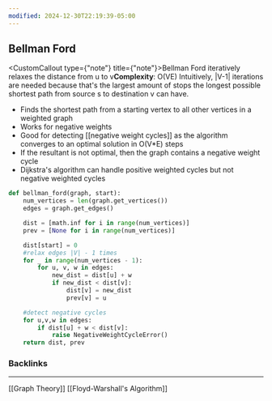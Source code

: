 ```yaml
---
modified: 2024-12-30T22:19:39-05:00
---
```

## Bellman Ford

<CustomCallout type={"note"} title={"note"}>Bellman Ford iteratively relaxes the distance from u to v**Complexity**: O(VE) Intuitively, |V-1| iterations are needed because that's the largest amount of stops the longest possible shortest path from source s to destination v can have.</CustomCallout>

- Finds the shortest path from a starting vertex to all other vertices in a weighted graph
- Works for negative weights
- Good for detecting \[[negative weight cycles]\] as the algorithm converges to an optimal solution in O(V\*E) steps
- If the resultant is not optimal, then the graph contains a negative weight cycle
- Dijkstra's algorithm can handle positive weighted cycles but not negative weighted cycles

```python
def bellman_ford(graph, start):
	num_vertices = len(graph.get_vertices())
	edges = graph.get_edges()

	dist = [math.inf for i in range(num_vertices)]
	prev = [None for i in range(num_vertices)]

	dist[start] = 0
	#relax edges |V| - 1 times
	for _ in range(num_vertices - 1):
		for u, v, w in edges:
			new_dist = dist[u] + w
			if new_dist < dist[v]:
				dist[v] = new_dist
				prev[v] = u

	#detect negative cycles
	for u,v,w in edges:
		if dist[u] + w < dist[v]:
			raise NegativeWeightCycleError()
	return dist, prev
```

### Backlinks

______________________________________________________________________

\[[Graph Theory]\]
\[[Floyd-Warshall's Algorithm]\]
